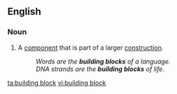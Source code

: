 ==English==

===Noun===
{{en-noun|sg=[[building]] [[block]]}}

# A [[component]] that is part of a larger [[construction]].
#: ''Words are the '''building blocks''' of a language.''
#: ''DNA strands are the '''building blocks''' of life.''
[[ta:building block]]
[[vi:building block]]